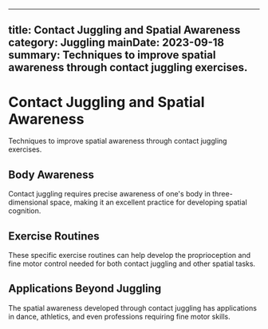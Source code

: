
---
title: Contact Juggling and Spatial Awareness
category: Juggling
mainDate: 2023-09-18
summary: Techniques to improve spatial awareness through contact juggling exercises.
---

# Contact Juggling and Spatial Awareness

Techniques to improve spatial awareness through contact juggling exercises.

## Body Awareness

Contact juggling requires precise awareness of one's body in three-dimensional space, making it an excellent practice for developing spatial cognition.

## Exercise Routines

These specific exercise routines can help develop the proprioception and fine motor control needed for both contact juggling and other spatial tasks.

## Applications Beyond Juggling

The spatial awareness developed through contact juggling has applications in dance, athletics, and even professions requiring fine motor skills.
